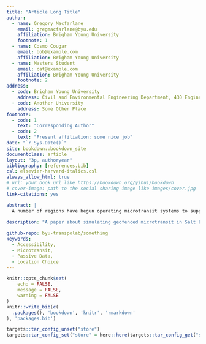 ```yaml
---
title: "Article Long Title"
author:
  - name: Gregory Macfarlane
    email: gregmacfarlane@byu.edu
    affiliation: Brigham Young University
    footnote: 1
  - name: Cosmo Cougar
    email: bob@example.com
    affiliation: Brigham Young University
  - name: Masters Student
    email: cat@example.com
    affiliation: Brigham Young University
    footnote: 2
address:
  - code: Brigham Young University
    address: Civil and Environmental Engineering Department, 430 Engineering Building, Provo, Utah 84602
  - code: Another University
    address: Some Other Place
footnote:
  - code: 1
    text: "Corresponding Author"
  - code: 2
    text: "Present affiliation: some nice job"
date: "`r Sys.Date()`"
site: bookdown::bookdown_site
documentclass: article
layout: "3p, authoryear"
bibliography: [references.bib]
csl: elsevier-harvard-italics.csl
always_allow_html: true
# url: your book url like https://bookdown.org/yihui/bookdown
# cover-image: path to the social sharing image like images/cover.jpg
link-citations: yes

abstract: |
  A number of regions have begun operating microtransit systems to support first and last mile transit access.  In this paper, we modify the ridehailing request handling algorithm in the BEAM microscopic simulation engine to accomodate geographically resetricted microstransit operations. We then examine the ridership operating characteristics for one existing and three proposed geofenced service regions in Salt Lake County, Utah. We find that the simulation generates realistic ridership statistics and wait times, subject to errors likely to be corrected with more thorough choice model calibration. We also found that expanding microtransit services to Sandy or West Jordan might be effective, but might be less so for the area near SLC International Airport.
  
description: "A paper about simulating geofenced microtransit in Salt Lake County"

github-repo: byu-transpolab/something
keywords:
  - Accessibility,
  - Microtransit,
  - Passive Data,
  - Location Choice
---
```


```r
knitr::opts_chunk$set(
	echo = FALSE,
	message = FALSE,
	warning = FALSE
)
knitr::write_bib(c(
  .packages(), 'bookdown', 'knitr', 'rmarkdown'
), 'packages.bib')

targets::tar_config_unset("store")
targets::tar_config_set("store" = here::here(targets::tar_config_get("store")))
```


